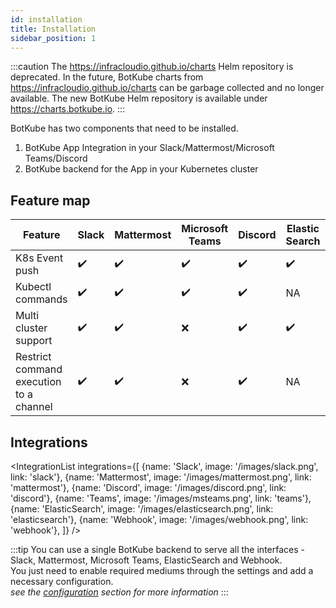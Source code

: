 ```yaml
---
id: installation
title: Installation
sidebar_position: 1
---
```



:::caution
The https://infracloudio.github.io/charts Helm repository is deprecated. In the future, BotKube charts from https://infracloudio.github.io/charts can be garbage collected and no longer available.
The new BotKube Helm repository is available under https://charts.botkube.io.
:::

BotKube has two components that need to be installed.

1. BotKube App Integration in your Slack/Mattermost/Microsoft Teams/Discord
2. BotKube backend for the App in your Kubernetes cluster

## Feature map

| Feature                                 | Slack              | Mattermost         | Microsoft Teams    | Discord            | Elastic Search     | Webhook            |
|-----------------------------------------|--------------------|--------------------|--------------------|--------------------|--------------------|--------------------|
| K8s Event push                          | :heavy_check_mark: | :heavy_check_mark: | :heavy_check_mark: | :heavy_check_mark: | :heavy_check_mark: | :heavy_check_mark: |
| Kubectl commands                        | :heavy_check_mark: | :heavy_check_mark: | :heavy_check_mark: | :heavy_check_mark: | NA                 | NA                 |
| Multi cluster support                   | :heavy_check_mark: | :heavy_check_mark: | :x:                | :heavy_check_mark: | :heavy_check_mark: | :heavy_check_mark: |
| Restrict command execution to a channel | :heavy_check_mark: | :heavy_check_mark: | :x:                | :heavy_check_mark: | NA                 | NA                 |

## Integrations

<IntegrationList
  integrations={[
    {name: 'Slack', image: '/images/slack.png', link: 'slack'},
    {name: 'Mattermost', image: '/images/mattermost.png', link: 'mattermost'},
    {name: 'Discord', image: '/images/discord.png', link: 'discord'},
    {name: 'Teams', image: '/images/msteams.png', link: 'teams'},
    {name: 'ElasticSearch', image: '/images/elasticsearch.png', link: 'elasticsearch'},
    {name: 'Webhook', image: '/images/webhook.png', link: 'webhook'},
  ]}
/>

:::tip
You can use a single BotKube backend to serve all the interfaces - Slack, Mattermost, Microsoft Teams, ElasticSearch and Webhook. <br/>
You just need to enable required mediums through the settings and add a necessary configuration.<br/>
_see the [configuration](../configuration) section for more information_
:::
